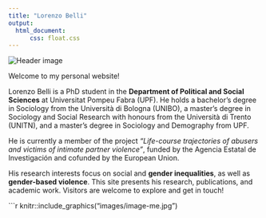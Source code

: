 ---
title: "Lorenzo Belli"
output:
  html_document:
      css: float.css
---

<div class="header-image">
  <img src="images/image-background.jpg" alt="Header image">
</div>


Welcome to my personal website!

<p align="justify">
Lorenzo Belli is a PhD student in the **Department of Political and Social Sciences** at Universitat Pompeu Fabra (UPF). He holds a bachelor’s degree in Sociology from the Università di Bologna (UNIBO), a master’s degree in Sociology and Social Research with honours from the Università di Trento (UNITN), and a master’s degree in Sociology and Demography from UPF.

He is currently a member of the project *“Life-course trajectories of abusers and victims of intimate partner violence”*, funded by the Agencia Estatal de Investigación and cofunded by the European Union.

His research interests focus on social and **gender inequalities**, as well as **gender-based violence**. This site presents his research, publications, and academic work. Visitors are welcome to explore and get in touch!
</p>


```{r me, echo=FALSE, out.width='50%', fig.align='center'}
knitr::include_graphics("images/image-me.jpg")
